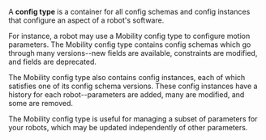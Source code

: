 A **config type** is a container for all config schemas and config instances that configure an aspect of a robot's software.

For instance, a robot may use a Mobility config type to configure motion parameters. The Mobility config type contains config schemas which go through many versions--new fields are available, constraints are modified, and fields are deprecated. 

The Mobility config type also contains config instances, each of which satisfies one of its config schema versions. These config instances have a history for each robot--parameters are added, many are modified, and some are removed.

The Mobility config type is useful for managing a subset of parameters for your robots, which may be updated independently of other parameters.